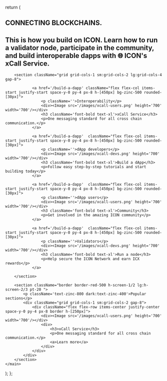 
  return (
    <main className="font-sans leading-10 max-w-7xl mx-auto space-y-20">
        <section className="pt-20 ">
            <h1 className="tracking-widest text-[36px] sm:text-[70px] lg:text-[100px] font-bold sm:leading-[70px] lg:leading-[100px]">CONNECTING BLOCKCHAINS.</h1>
            <h2 className="w-full lg:w-3/4 text-[20px] sm:text-[34px] lg:text-[34px] pt-4 leading-6 sm:leading-10">This is how you build on ICON. Learn how to run a validator node, participate in the community, and build interoperable dapps with <span className="whitespace-nowrap font-bold">🌐 ICON's xCall Service.</span></h2>
        </section>
        
        <section className="grid grid-cols-1 sm:grid-cols-2 lg:grid-cols-4 gap-8">
           
                <a href='/build-a-dapp' className="flex flex-col items-start justify-start space-y-0 py-4 px-8 h-[450px] bg-zinc-500 rounded-[30px]">
                    <p className=''>Interoperability</p>
                    <div><Image src='/images/xcall-users.png' height='700' width='700'/></div>
                    <h3 className='font-bold text-xl'>xCall Service</h3>
                    <p>One messaging standard for all cross chain communication.</p>
                </a>
        
                <a href='/build-a-dapp'  className="flex flex-col items-start justify-start space-y-0 py-4 px-8 h-[450px] bg-zinc-500 rounded-[30px]">
                    <p className=''>dApp developers</p>
                    <div><Image src='/images/xcall-devs.png' height='700' width='700'/></div>
                    <h3 className='font-bold text-xl'>Build a dApp</h3>
                    <p>Follow easy step-by-step tutorials and start building today</p>
                </a>
           
                <a href='/build-a-dapp'  className="flex flex-col items-start justify-start space-y-0 py-4 px-8 h-[450px] bg-zinc-500 rounded-[30px]">
                    <p className=''>dApp users</p>
                    <div><Image src='/images/xcall-users.png' height='700' width='700'/></div>
                    <h3 className='font-bold text-xl'>Community</h3>
                    <p>Get involved in the amazing ICON community</p>
                </a>
           
                <a href='/build-a-dapp'  className="flex flex-col items-start justify-start space-y-0 py-4 px-8 h-[450px] bg-zinc-500 rounded-[30px]">
                    <p className=''>Validators</p>
                    <div><Image src='/images/xcall-devs.png' height='700' width='700'/></div>
                    <h3 className='font-bold text-xl'>Run a node</h3>
                    <p>Help secure the ICON Network and earn ICX rewards</p>
                </a>
                        
        </section>

        <section className="border border-red-500 h-screen-1/2 lg:h-screen-2/3 pt-20 ">
            <p className='text-zinc-800 dark:text-zinc-400'>Popular sections</p>
            <div className="grid grid-cols-1 sm:grid-cols-2 gap-8">
                <div className="flex flex-row items-center justify-center space-y-0 py-4 px-8 border h-[250px]">
                    <div><Image src='/images/xcall-users.png' height='700' width='700'/></div>
                    <div>
                        <h3>xCall Service</h3>
                        <p>One messaging standard for all cross chain communication.</p>
                        <a>Learn more</a>
                    </div>                  
                </div>
            </div>
        </section>
    </main>
  );
};




